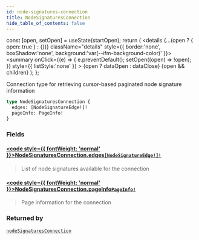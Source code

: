 ```yaml
---
id: node-signatures-connection
title: NodeSignaturesConnection
hide_table_of_contents: false
---
```







  const [open, setOpen] = useState(startOpen);
  return (
    <details {...(open ? { open: true } : {})} className="details" style={{ border:'none', boxShadow:'none', background:'var(--ifm-background-color)' }}>
      <summary
        onClick={(e) => {
          e.preventDefault();
          setOpen((open) => !open);
        }}
        style={{ listStyle:'none' }}
      >
      {open ? dataOpen : dataClose}
      </summary>
      {open && children}
    </details>
  );
};




Connection type for retrieving cursor-based paginated node signature information


```graphql
type NodeSignaturesConnection {
  edges: [NodeSignatureEdge!]!
  pageInfo: PageInfo!
}
```


### Fields

#### [<code style={{ fontWeight: 'normal' }}>NodeSignaturesConnection.<b>edges</b></code>](#)<Bullet />[`[NodeSignatureEdge!]!`](/testnet/api/graphql/objects/node-signature-edge) <Badge class="secondary" text="non-null"/> <Badge class="secondary" text="object"/>
> List of node signatures available for the connection
> 

#### [<code style={{ fontWeight: 'normal' }}>NodeSignaturesConnection.<b>pageInfo</b></code>](#)<Bullet />[`PageInfo!`](/testnet/api/graphql/objects/page-info) <Badge class="secondary" text="non-null"/> <Badge class="secondary" text="object"/>
> Page information for the connection
> 



### Returned by

[`nodeSignaturesConnection`](/testnet/api/graphql/queries/node-signatures-connection)  <Badge class="secondary" text="query"/>

